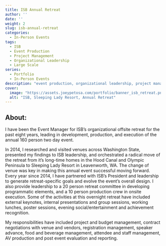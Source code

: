 ```yaml
---
title: ISB Annual Retreat
author: ''
date: ''
weight: 2
slug: isb-annual-retreat
categories:
  - In-Person Events
tags:
  - ISB
  - Event Production
  - Project Management
  - Organizational Leadership
  - Large Scale
series:
  - Portfolio
  - In-Person Events
description: "event production, organizational leadership, project management"
cover:
  image: "https://assets.joeypetosa.com/portfolio/banner_isb_retreat.png"
  alt: "ISB, Sleeping Lady Resort, Annual Retreat"
---
```


## About:
I have been the Event Manager for ISB's organizational offsite retreat for the 
past eight years, leading in development, production, and execution of 
the annual 160 person two day event.  

In 2014, I researched and visited venues across Washington State, presented my
findings to ISB leadership, and orchestrated a radical move of the retreat from
it's long-time homes in the Hood Canal and Olympic Peninsula to Sleeping 
Lady Resort in Leavenworth, WA. The change of venue was key in making this 
annual event successful moving forward. Every year since 2014, I have partnered 
with ISB's President and leadership to generate retreat-specific goals and evolve 
the event's overall design. I also provide leadership to a 20 person retreat 
committee in developing programmatic elements, and a 10 person production crew 
in onsite execution. Some of the activities at this overnight retreat have 
included external keynotes, internal presentations and group sessions, working
lunches, poster sessions, evening social/entertainment and achievement 
recognition. 

My responsibilities have included project and budget management, contract 
negotiations with venue and vendors, registration management, speaker advance, 
food and beverage management, attendee and staff management, AV production and 
post event evaluation and reporting. 

